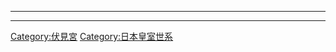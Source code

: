{{familytree/start|style=font-size:85%}}
{{familytree|border=0|boxstyle=text-align:left|崇光|-|榮仁|v|治仁|,|後花園|-|後土御門|-|後柏原|-|後奈良|-|正親町|-|崇光=[[崇光天皇]]|榮仁=<sup>(1)</sup>[[伏見宮榮仁親王]]|治仁=<sup>(2)</sup>{{link-ja|伏見宮治仁王|伏見宮治仁王}}|後花園=[[後花園天皇|<span style="color:green;">後花園天皇</span>]]||後土御門=[[後土御門天皇|<span style="color:green;">後土御門天皇</span>]]|後柏原=[[後柏原天皇|<span style="color:green;">後柏原天皇</span>]]|後奈良=[[後奈良天皇|<span style="color:green;">後奈良天皇</span>]]|正親町=[[正親町天皇|<span style="color:green;">正親町天皇</span>]]}}
{{familytree|border=0|boxstyle=text-align:left||||||||`|貞成|^|貞常|-|邦高|-|貞敦|-|邦輔|v|貞康|貞成=<sup>(3)</sup>[[伏見宮貞成親王]]<br/>(後崇光院)|貞常=<sup>(4)</sup>{{link-ja|伏見宮貞常親王|伏見宮貞常親王}}|邦高=<sup>(5)</sup>{{link-ja|伏見宮邦高親王|伏見宮邦高親王}}|貞敦=<sup>(6)</sup>{{link-ja|伏見宮貞敦親王|伏見宮貞敦親王}}|邦輔=<sup>(7)</sup>{{link-ja|伏見宮邦輔親王|伏見宮邦輔親王}}|貞康=<sup>(8)</sup>{{link-ja|伏見宮貞康親王|伏見宮貞康親王}}}}
{{familytree|border=0|boxstyle=text-align:left||||||||||||||||||||||||||||`|邦房|-|邦房=<sup>(9)</sup>{{link-ja|伏見宮邦房親王|伏見宮邦房親王}}}}
{{familytree/end}}
----
{{familytree/start|style=font-size:85%}}
{{familytree|border=0|boxstyle=text-align:left|-|誠仁|-|後陽成|-|後水尾|-|靈元|-|東山|v|中御門|-|誠仁=[[誠仁親王|<span style="color:green;">誠仁親王</span>]]|後陽成=[[後陽成天皇|<span style="color:green;">後陽成天皇</span>]]|後水尾=[[後水尾天皇|<span style="color:green;">後水尾天皇</span>]]|靈元=[[靈元天皇|<span style="color:green;">靈元天皇</span>]]|東山=[[東山天皇|<span style="color:green;">東山天皇</span>]]|中御門=[[中御門天皇|<span style="color:green;">中御門天皇</span>]]}}
{{familytree|border=0|boxstyle=text-align:left|-|貞清|v|邦尚|||||||||||||`|直仁|-|貞清=<sup>(10)</sup>[[伏見宮貞清親王]]|邦尚=<sup>(11)</sup>[[伏見宮邦尚親王]]|直仁=<sup>([[閑院宮]]1)</sup>[[閑院宮直仁親王|<span style="color:green;">直仁親王</span>]]}}
{{familytree|border=0|boxstyle=text-align:left|||||)|邦道|||||||||,|邦忠|||||,|邦道=<sup>(12)</sup>{{link-ja|伏見宮邦道親王|伏見宮邦道親王}}|邦忠=<sup>(16)</sup>{{link-ja|伏見宮邦忠親王|伏見宮邦忠親王}}}}
{{familytree|border=0|boxstyle=text-align:left|||||`|貞致|-|邦永|-|貞建|^|邦賴|-|貞敬|^|貞致=<sup>(13)</sup>{{link-ja|伏見宮貞致親王|伏見宮貞致親王}}|邦永=<sup>(14)</sup>{{link-ja|伏見宮邦永親王|伏見宮邦永親王}}|貞建=<sup>(15)</sup>[[伏見宮貞建親王]]|邦賴=<sup>(18)</sup>{{link-ja|伏見宮邦賴親王|伏見宮邦賴親王}}|貞敬=<sup>(19)</sup>{{link-ja|伏見宮貞敬親王|伏見宮貞敬親王}}}}
{{familytree/end}}
----
{{familytree/start|style=font-size:85%}}
{{familytree|border=0|boxstyle=text-align:left|-|櫻町|-|桃園|v|後桃園|櫻町=[[櫻町天皇|<span style="color:green;">櫻町天皇</span>]]|桃園=[[桃園天皇|<span style="color:green;">桃園天皇</span>]]|後桃園=[[後桃園天皇|<span style="color:green;">後桃園天皇</span>]]}}
{{familytree|border=0|boxstyle=text-align:left|||||||||`|貞行|貞行=<sup>(17)</sup>{{link-ja|伏見宮貞行親王|伏見宮貞行親王}}}}
{{familytree|border=0|boxstyle=text-align:left|-|典仁|v|美仁|-|孝仁|-|愛仁|典仁=<sup>(閑院宮2)</sup>[[閑院宮典仁親王|<span style="color:green;">典仁親王</span>]]|美仁=<sup>(閑院宮3)</sup>[[閑院宮美仁親王|<span style="color:green;">美仁親王</span>]]|孝仁=<sup>(閑院宮4)</sup>[[閑院宮孝仁親王|<span style="color:green;">孝仁親王</span>]]|愛仁=<sup>(閑院宮5)</sup>[[閑院宮愛仁親王|<span style="color:green;">愛仁親王</span>]]|}}
{{familytree|border=0|boxstyle=text-align:left|||||`|光格|-|仁孝|-|孝明|-|明治|-|光格=[[光格天皇|<span style="color:green;">光格天皇</span>]]|仁孝=[[仁孝天皇|<span style="color:green;">仁孝天皇</span>]]|孝明=[[孝明天皇|<span style="color:green;">孝明天皇</span>]]|明治=[[明治天皇|<span style="color:green;">明治天皇</span>]]}}
{{familytree|border=0|boxstyle=text-align:left|v|邦家|v|晃|-|菊麿|-|武彥|邦家=<sup>(20/23)</sup>[[伏見宮邦家親王]]|晃=<sup>([[山階宮]]1)</sup>[[山階宮晃親王]]|菊麿=<sup>(梨本宮2/山階宮2)</sup><br>[[山階宮菊麿王]]|武彥=<sup>(山階宮3)</sup>[[山階宮武彥王]]<br>（皇籍離脱）}}
{{familytree|border=0|boxstyle=text-align:left|`|守脩|)|朝彥|v|邦憲|-|恒憲|守脩=<sup>([[梨本宮]]1)</sup>[[梨本宮守脩親王]]|朝彥=<sup>([[久邇宮]]1)</sup>[[久邇宮朝彥親王]]|邦憲=<sup>([[賀陽宮]]1)</sup>[[賀陽宮邦憲王]]|恒憲=<sup>(賀陽宮2)</sup>{{link-ja|賀陽宮恒憲王|賀陽宮恒憲王}}<br>（皇籍離脱）}}
{{familytree|border=0|boxstyle=text-align:left|||||!||||)|邦彥|v|朝融|邦彥=<sup>(久邇宮2)</sup>[[久邇宮邦彥王]]|朝融=<sup>(久邇宮3)</sup>[[久邇宮朝融王]]<br>（皇籍離脱）}}
{{familytree|border=0|boxstyle=text-align:left|||||!||||)|守正|`|良子|守正=<sup>(梨本宮3)</sup>[[梨本宮守正王]]|良子=[[香淳皇后|良子女王]]<br>（香淳皇后）}}
{{familytree|border=0|boxstyle=text-align:left|||||!||||)|多嘉|多嘉={{link-ja|多嘉王|多嘉王}}}}
{{familytree|border=0|boxstyle=text-align:left|||||)|貞教|)|鳩彥|貞教=<sup>(21)</sup>[[伏見宮貞教親王]]|鳩彥=<sup>([[朝香宮]])</sup>[[朝香宮鳩彥王]]<br>（皇籍離脱）}}
{{familytree|border=0|boxstyle=text-align:left|||||!||||`|稔彥|稔彥=<sup>([[東久邇宮]])</sup>[[東久邇宮稔彥王]]<br>（皇籍離脱）}}
{{familytree|border=0|boxstyle=text-align:left|||||)|彰仁|,|恒久|-|恒德|彰仁=[[小松宮彰仁親王]]|恒久=<sup>([[竹田宮]]1)</sup>[[竹田宮恆久王]]|恒德=<sup>(竹田宮2)</sup>[[竹田恆德|竹田宮恒德王]]<br>（皇籍離脱）}}
{{familytree|border=0|boxstyle=text-align:left|||||)|能久|+|成久|-|永久|-|道久|能久=<sup>(北白川宮2)</sup>[[北白川宮能久親王]]|成久=<sup>(北白川宮3)</sup>[[北白川宮成久王]]|永久=<sup>(北白川宮4)</sup>[[北白川宮永久王]]|道久=<sup>(北白川宮5)</sup>[[北白川宮道久王]]<br>（皇籍離脱）}}
{{familytree|border=0|boxstyle=text-align:left|||||!||||`|輝久|輝久={{link-ja|小松輝久|小松輝久}}}}
{{familytree|border=0|boxstyle=text-align:left|||||)|博經|-|博厚|博經=<sup>([[華頂宮]]1)</sup>[[華頂宮博經親王]]|博厚=<sup>(華頂宮2)</sup>[[華頂宮博厚親王]]}}
{{familytree|border=0|boxstyle=text-align:left|||||)|智成|,|博恭|v|博義|-|博明|智成=<sup>([[北白川宮]]1)</sup>[[北白川宮智成親王]]|博恭=<sup>(25/華頂宮3)</sup><br>[[伏見宮博恭王]]|博義=[[博義王]]|博明=<sup>(26)</sup>[[伏見宮博明王]]<br>（皇籍離脱）}}
{{familytree|border=0|boxstyle=text-align:left|||||)|貞愛|^|邦芳|)|博忠|貞愛=<sup>(22/24)</sup>[[伏見宮貞愛親王]]|邦芳={{link-ja|邦芳王|邦芳王}}|博忠=<sup>(華頂宮4)</sup><br>[[華頂宮博忠王]]}}
{{familytree|border=0|boxstyle=text-align:left|||||)|載仁|-|春仁|)|博信|載仁=<sup>(閑院宮6)</sup>[[閑院宮載仁親王]]|春仁=<sup>(閑院宮7)</sup>[[閑院宮春仁王]]<br>（皇籍離脱）|博信=[[華頂博信]]}}
{{familytree|border=0|boxstyle=text-align:left|||||`|依仁|||||`|博英|依仁=<sup>([[東伏見宮]])</sup>[[東伏見宮依仁親王]]|博英=[[伏見博英]]}}
{{familytree/end}}
<noinclude>
{{DEFAULTSORT:ふしみのみやけいす}}
[[Category:伏見宮]]
[[Category:日本皇室世系]]
</noinclude>